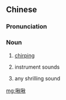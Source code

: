 ==Chinese==
{{zh-forms}}

===Pronunciation===
{{zh-pron
|m=jiūjiū
|mc=y
|oc=y
|cat=n
}}

===Noun===
{{zh-noun}}

# {{lb|zh|onomatopoeia}} [[chirping]]
# {{lb|zh|onomatopoeia}} instrument sounds
# {{lb|zh|onomatopoeia}} any shrilling sound

[[mg:啾啾]]